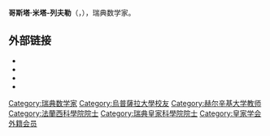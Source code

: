{{Expand language|en}}

{{Infobox scientist
 |name              = 哥斯塔·米塔-列夫勒
 |native_name       = Mittag-Leffler
 |image             = Magnus_Goesta_Mittag-Leffler_1.jpg
 |image_size        =
 |caption           =米塔-列夫勒
 |birth_date        ={{Birth date|1846|3|16}}
 |birth_place       =[[瑞典|瑞典]][[斯德哥尔摩|斯德哥尔摩]]
 |death_date        ={{Death date and age|1927|7|7|1846|3|16|df=yes}}
 |death_place       =[[瑞典|瑞典]]{{link-en|于什霍尔姆|Djursholm}}
 |field             =[[数学|数学]]
 |work_institutions =[[赫尔辛基大学|赫尔辛基大学]]<br />[[斯德哥尔摩大学|斯德哥尔摩大学]]
 |alma_mater        =[[乌普萨拉大学|乌普萨拉大学]]
}}
'''哥斯塔·米塔-列夫勒'''（{{lang-sv|Gösta Mittag-Leffler}}，{{bd|1846年|3月16日|1927年|7月7日}}），瑞典数学家。

== 外部链接 ==
{{Commons|Magnus Gösta Mittag-Leffler}}
*{{MacTutor Biography|id=Mittag-Leffler}}
*{{MathGenealogy|id=19770}}
*{{Gutenberg author|id=Magnus_Gustaf_Mittag-Leffler|name=哥斯塔·米塔-列夫勒}}
*{{Worldcat id|lccn-n82-70560}}

{{数学家小作品}}
{{Authority control}}

{{DEFAULTSORT:Mittag-Leffler, Gosta}}
[[Category:瑞典数学家|Category:瑞典数学家]]
[[Category:烏普薩拉大學校友|Category:烏普薩拉大學校友]]
[[Category:赫尔辛基大学教师|Category:赫尔辛基大学教师]]
[[Category:法蘭西科學院院士|Category:法蘭西科學院院士]]
[[Category:瑞典皇家科學院院士|Category:瑞典皇家科學院院士]]
[[Category:皇家学会外籍会员|Category:皇家学会外籍会员]]